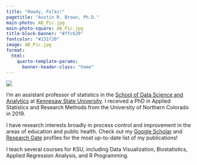 ```yaml
---
title: "Howdy, Folks!"
pagetitle: "Austin R. Brown, Ph.D."
main-photo: AB_Pic.jpg
main-photo-square: AB_Pic.jpg
title-block-banner: "#ffc629"
fontcolor: "#231f20"
image: AB_Pic.jpg
format:
  html:
    quarto-template-params:
      banner-header-class: "home"
---
```


```{=html}
<div class="grid" style="--bs-columns: 3; row-gap: 0;">
  <div class="g-col-1 g-col-sm-1">
    <picture>
      <source media="(min-width: 576px)" srcset="{{< meta main-photo >}}">
      <img class="img-fluid" src="{{< meta main-photo >}}">
    </picture>
  </div>
  <div class="g-col-2 g-col-sm-3"></div>
</div>
```

I'm an assistant professor of statistics in the [School of Data Science and Analytics](https://www.kennesaw.edu/ccse/academics/data-science-analytics/) at [Kennesaw State University](https://www.kennesaw.edu). I received a PhD in Applied Statistics and Research Methods from the University of Northern Colorado in 2019.  

I have research interests broadly in process control and improvement in the areas of education and public health. Check out my [Google Scholar](https://scholar.google.com/citations?user=JRlYYM4AAAAJ&hl=en) and [Research Gate](https://www.researchgate.net/profile/Austin-Brown-24) profiles for the most up-to-date list of my publications!

I teach several courses for KSU, including Data Visualization, Biostatistics, Applied Regression Analysis, and R Programming. 
